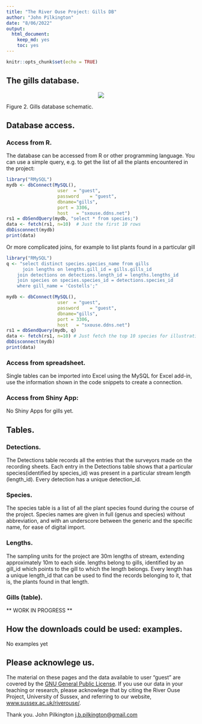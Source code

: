 ```yaml
---
title: "The River Ouse Project: Gills DB"
author: "John Pilkington"
date: "8/06/2022"
output: 
  html_document: 
    keep_md: yes
    toc: yes
---
```


```r
knitr::opts_chunk$set(echo = TRUE)
```
## The gills database.

<center>
![](images/gills_DB_EER.png)
</center>
Figure 2. Gills database schematic.

## Database access.

### Access from R.
The database can be accessed from R or other programming language. You can use a simple query, e.g. to get the list of all the plants encountered in the project:

```r
library("RMySQL")
mydb <- dbConnect(MySQL(), 
                   user  = "guest",
                   password    = "guest",
                   dbname="gills",
                   port = 3306,
                   host   = "sxouse.ddns.net")
rs1 = dbSendQuery(mydb, "select * from species;")
data <- fetch(rs1, n=10)  # Just the first 10 rows
dbDisconnect(mydb)
print(data)
```
Or more complicated joins, for example to list plants found in a particular gill

```r
library("RMySQL")
q <- "select distinct species.species_name from gills
	  join lengths on lengths.gill_id = gills.gills_id
    join detections on detections.length_id = lengths.lengths_id
    join species on species.species_id = detections.species_id
    where gill_name = 'Costells';"

mydb <- dbConnect(MySQL(), 
                   user  = "guest",
                   password    = "guest",
                   dbname="gills",
                   port = 3306,
                   host   = "sxouse.ddns.net")
rs1 = dbSendQuery(mydb, q)
data <- fetch(rs1, n=10) # Just fetch the top 10 species for illustration
dbDisconnect(mydb)
print(data)
```
### Access from spreadsheet.
Single tables can be imported into Excel using the MySQL for Excel add-in, use the information shown in the code snippets to create a connection.

### Access from Shiny App: 
No Shiny Apps for gills yet.

## Tables.

### Detections.
The Detections table records all the entries that the surveyors made on the recording sheets. Each entry in the Detections table shows that a particular species(identified by species_id) was present in a particular stream length (length_id). Every detection has a unique detection_id.

### Species.
The species table is a list of all the plant species found during the course of the project.  Species names are given in full (genus and species) without abbreviation, and with an underscore between the generic and the specific name, for ease of digital import.

### Lengths.
The sampling units for the project are 30m lengths of stream, extending approximately 10m to each side. lengths belong to gills, identified by an gill_id which points to the gill to which the length belongs. Every length has a unique length_id that can be used to find the records belonging to it, that is, the plants found in that length. 

### Gills (table).
** WORK IN PROGRESS **

## How the downloads could be used: examples.
No examples yet

## Please acknowlege us.
The material on these pages and the data available to user "guest" are covered by the [GNU General Public License](LICENSE.txt). If you use our data in your teaching or research, please acknowlege that by citing the River Ouse Project, University of Sussex, and referring to our website, [www.sussex.ac.uk/riverouse/](http://www.sussex.ac.uk/riverouse/).

Thank you.
John Pilkington
<j.b.pilkington@gmail.com>
